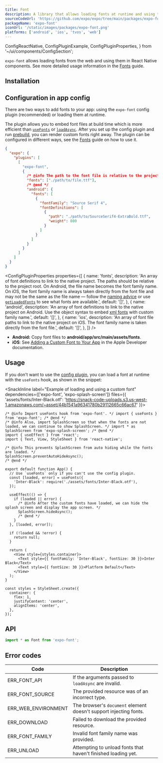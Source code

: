 ```yaml
---
title: Font
description: A library that allows loading fonts at runtime and using them in React Native components.
sourceCodeUrl: 'https://github.com/expo/expo/tree/main/packages/expo-font'
packageName: 'expo-font'
iconUrl: '/static/images/packages/expo-font.png'
platforms: ['android', 'ios', 'tvos', 'web']
---
```


  ConfigReactNative,
  ConfigPluginExample,
  ConfigPluginProperties,
} from '~/ui/components/ConfigSection';

`expo-font` allows loading fonts from the web and using them in React Native components. See more detailed usage information in the [Fonts](/develop/user-interface/fonts/) guide.

## Installation

<APIInstallSection />

## Configuration in app config

There are two ways to add fonts to your app: using the `expo-font` config plugin (recommended) or loading them at runtime.

The plugin allows you to embed font files at build time which is more efficient than [`useFonts`](#usefontsmap) or [`loadAsync`](#loadasyncfontfamilyorfontmap-source). After you set up the config plugin and run [prebuild](/workflow/continuous-native-generation/#usage), you can render custom fonts right away. The plugin can be configured in different ways, see the [Fonts](/develop/user-interface/fonts/#with-expo-font-config-plugin) guide on how to use it.

<ConfigPluginExample>

```json app.json
{
  "expo": {
    "plugins": [
      [
        "expo-font",
        {
          /* @info The path to the font file is relative to the project's root. */
          "fonts": ["./path/to/file.ttf"],
          /* @end */
          "android": {
            "fonts": [
              {
                "fontFamily": "Source Serif 4",
                "fontDefinitions": [
                  {
                    "path": "./path/to/SourceSerif4-ExtraBold.ttf",
                    "weight": 800
                  }
                ]
              }
            ]
          }
        }
      ]
    ]
  }
}
```

</ConfigPluginExample>

<ConfigPluginProperties
  properties={[
    {
      name: 'fonts',
      description:
        'An array of font definitions to link to the native project. The paths should be relative to the project root. On Android, the file name becomes the font family name. On iOS, the font family name is always taken directly from the font file and may not be the same as the file name &mdash; follow the [naming advice](/develop/user-interface/fonts/#how-to-determine-which-font-family-name-to-use) or use [`getLoadedFonts`](#getloadedfonts) to see what fonts are available.',
      default: '[]',
    },
    {
      name: 'android',
      description:
        'An array of font definitions to link to the native project on Android. Use the object syntax to embed [xml fonts](https://developer.android.com/develop/ui/views/text-and-emoji/fonts-in-xml) with custom family name.',
      default: '[]',
    },
    {
      name: 'ios',
      description:
        'An array of font file paths to link to the native project on iOS. The font family name is taken directly from the font file.',
      default: '[]',
    },
  ]}
/>

<ConfigReactNative>

- **Android:** Copy font files to **android/app/src/main/assets/fonts**.
- **iOS**: See [Adding a Custom Font to Your App](https://developer.apple.com/documentation/uikit/adding-a-custom-font-to-your-app) in the Apple Developer documentation.

</ConfigReactNative>

## Usage

If you don't want to use the [config plugin](#configuration-in-app-config), you can load a font at runtime with the `useFonts` hook, as shown in the snippet:

<SnackInline label="Example of loading and using a custom font" dependencies={['expo-font', 'expo-splash-screen']} files={{ 'assets/fonts/Inter-Black.otf': 'https://snack-code-uploads.s3.us-west-1.amazonaws.com/~asset/44b1541a96341780b29112665c66ac67' }}>

```tsx
/* @info Import useFonts hook from 'expo-font'. */ import { useFonts } from 'expo-font'; /* @end */
/* @info Also, import SplashScreen so that when the fonts are not loaded, we can continue to show SplashScreen. */ import * as SplashScreen from 'expo-splash-screen'; /* @end */
import { useEffect } from 'react';
import { Text, View, StyleSheet } from 'react-native';

/* @info This prevents SplashScreen from auto hiding while the fonts are loaded. */
SplashScreen.preventAutoHideAsync();
/* @end */

export default function App() {
  // Use `useFonts` only if you can't use the config plugin.
  const [loaded, error] = useFonts({
    'Inter-Black': require('./assets/fonts/Inter-Black.otf'),
  });

  useEffect(() => {
    if (loaded || error) {
      /* @info After the custom fonts have loaded, we can hide the splash screen and display the app screen. */
      SplashScreen.hideAsync();
      /* @end */
    }
  }, [loaded, error]);

  if (!loaded && !error) {
    return null;
  }

  return (
    <View style={styles.container}>
      <Text style={{ fontFamily: 'Inter-Black', fontSize: 30 }}>Inter Black</Text>
      <Text style={{ fontSize: 30 }}>Platform Default</Text>
    </View>
  );
}

const styles = StyleSheet.create({
  container: {
    flex: 1,
    justifyContent: 'center',
    alignItems: 'center',
  },
});
```

</SnackInline>

## API

```js
import * as Font from 'expo-font';
```

<APISection packageName="expo-font" />

## Error codes

| Code                | Description                                                       |
| ------------------- | ----------------------------------------------------------------- |
| ERR_FONT_API        | If the arguments passed to `loadAsync` are invalid.               |
| ERR_FONT_SOURCE     | The provided resource was of an incorrect type.                   |
| ERR_WEB_ENVIRONMENT | The browser's `document` element doesn't support injecting fonts. |
| ERR_DOWNLOAD        | Failed to download the provided resource.                         |
| ERR_FONT_FAMILY     | Invalid font family name was provided.                            |
| ERR_UNLOAD          | Attempting to unload fonts that haven't finished loading yet.     |
